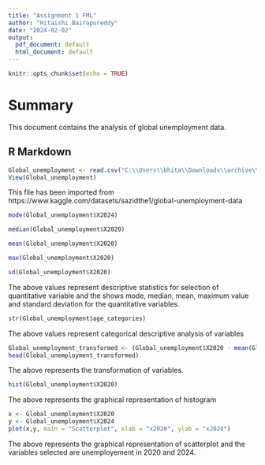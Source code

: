 ```yaml
---
title: "Assignment 1 FML"
author: "Hitaishi Bairapureddy"
date: "2024-02-02"
output:
  pdf_document: default
  html_document: default
---
```


```r
knitr::opts_chunk$set(echo = TRUE)
```
# Summary
This document contains the analysis of global unemployment data.

## R Markdown
```r
Global_unemployment <- read.csv("C:\\Users\\bhita\\Downloads\\archive\\global_unemployment_data.csv")
View(Global_unemployment)
```
This file has been imported from https://www.kaggle.com/datasets/sazidthe1/global-unemployment-data

```r
mode(Global_unemployment$X2024)
```
```r
median(Global_unemployment$X2020)
```
```r
mean(Global_unemployment$X2020)
```
```r
max(Global_unemployment$X2020)
```
```r
sd(Global_unemployment$X2020)
```
The above values represent descriptive statistics for selection of quantitative variable and the shows mode, median, mean, maximum value and standard deviation for the quantitative variables.


```r
str(Global_unemployment$age_categories)
```
The above values represent categorical descriptive analysis of variables

```r
Global_unemployment_transformed <- (Global_unemployment$X2020 - mean(Global_unemployment$X2020)/median(Global_unemployment$X2020))
head(Global_unemployment_transformed)
```
The above represents the transformation of variables.

```r
hist(Global_unemployment$X2020)
```
The above represents the graphical representation of histogram
```r
x <- Global_unemployment$X2020
y <- Global_unemployment$X2024
plot(x,y, main = "Scatterplot", xlab = "x2020", ylab = "x2024")
```
The above represents the graphical representation of scatterplot and the variables selected are unemployement in 2020 and 2024.



